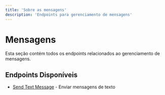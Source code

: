 ```yaml
---
title: 'Sobre as mensagens'
description: 'Endpoints para gerenciamento de mensagens'
---
```


# Mensagens

Esta seção contém todos os endpoints relacionados ao gerenciamento de mensagens.

## Endpoints Disponíveis

- [Send Text Message](./messages/send-text) - Enviar mensagens de texto
